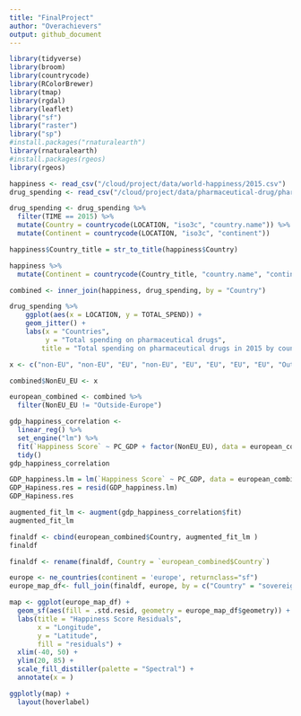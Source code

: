 ```yaml
---
title: "FinalProject"
author: "Overachievers"
output: github_document
---
```


```r
library(tidyverse)
library(broom)
library(countrycode)
library(RColorBrewer)
library(tmap)
library(rgdal)
library(leaflet)
library("sf")
library("raster")
library("sp")
#install.packages("rnaturalearth")
library(rnaturalearth)
#install.packages(rgeos)
library(rgeos)
```

```r
happiness <- read_csv("/cloud/project/data/world-happiness/2015.csv")
drug_spending <- read_csv("/cloud/project/data/pharmaceutical-drug/pharmaceutical_data_csv.csv")
```

```r
drug_spending <- drug_spending %>%
  filter(TIME == 2015) %>%
  mutate(Country = countrycode(LOCATION, "iso3c", "country.name")) %>%
  mutate(Continent = countrycode(LOCATION, "iso3c", "continent"))
```

```r
happiness$Country_title = str_to_title(happiness$Country)

happiness %>%
  mutate(Continent = countrycode(Country_title, "country.name", "continent"))
```

```r
combined <- inner_join(happiness, drug_spending, by = "Country")
```

```r
drug_spending %>%
    ggplot(aes(x = LOCATION, y = TOTAL_SPEND)) +
    geom_jitter() +
    labs(x = "Countries",
         y = "Total spending on pharmaceutical drugs", 
        title = "Total spending on pharmaceutical drugs in 2015 by countries")
```
```r

x <- c("non-EU", "non-EU", "EU", "non-EU", "EU", "EU", "EU", "EU", "Outside-Europe", "Outside-Europe", "EU", "EU", "EU", "Outside-Europe", "EU", "EU", "EU", "EU", "Outside-Europe", "EU", "EU", "EU", "EU", "non-EU", "EU", "EU", "EU", "EU", "EU")
```


```r
combined$NonEU_EU <- x
```


```r
european_combined <- combined %>%
  filter(NonEU_EU != "Outside-Europe")
```

```r
gdp_happiness_correlation <- 
  linear_reg() %>%
  set_engine("lm") %>%
  fit(`Happiness Score` ~ PC_GDP + factor(NonEU_EU), data = european_combined) %>%
  tidy()
gdp_happiness_correlation
```

```r
GDP_happiness.lm = lm(`Happiness Score` ~ PC_GDP, data = european_combined) 
GDP_Hapiness.res = resid(GDP_happiness.lm)
GDP_Hapiness.res
```

```r
augmented_fit_lm <- augment(gdp_happiness_correlation$fit)
augmented_fit_lm

finaldf <- cbind(european_combined$Country, augmented_fit_lm )
finaldf
```

```r
finaldf <- rename(finaldf, Country = `european_combined$Country`)
```


```r
europe <- ne_countries(continent = 'europe', returnclass="sf")
europe_map_df<- full_join(finaldf, europe, by = c("Country" = "sovereignt"))
```

```r
map <- ggplot(europe_map_df) +
  geom_sf(aes(fill = .std.resid, geometry = europe_map_df$geometry)) +
  labs(title = "Happiness Score Residuals",
       x = "Longitude",
       y = "Latitude", 
       fill = "residuals") +
  xlim(-40, 50) +
  ylim(20, 85) +
  scale_fill_distiller(palette = "Spectral") +
  annotate(x = )

ggplotly(map) +
  layout(hoverlabel)
```
